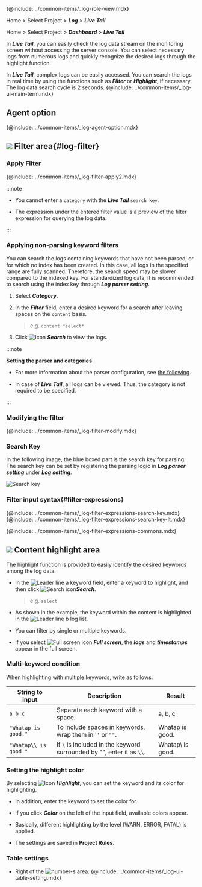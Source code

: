 {@include: ../common-items/_log-role-view.mdx}

<Xclude product='aws-log'>

Home > Select Project > **_Log_** > **_Live Tail_**

</Xclude>

<InDoc product='aws-log'>

Home > Select Project > **_Dashboard_** > **_Live Tail_**

</InDoc>

In **_Live Tail_**, you can easily check the log data stream on the monitoring screen without accessing the server console. You can select necessary logs from numerous logs and quickly recognize the desired logs through the highlight function. 

<ImgLang img='log-live-tail.png' desc='Live tail'/>

In **_Live Tail_**, complex logs can be easily accessed. You can search the logs in real time by using the functions such as **_Filter_** or **_Highlight_**, if necessary. The log data search cycle is 2 seconds. {@include: ../common-items/_log-ui-main-term.mdx}

## Agent option

{@include: ../common-items/_log-agent-option.mdx}

## ![](/img/number-01.png) Filter area{#log-filter}

### Apply Filter

{@include: ../common-items/_log-filter-apply2.mdx}

:::note

- You cannot enter a `category` with the **_Live Tail_** `search key`.

- The expression under the entered filter value is a preview of the filter expression for querying the log data. 

:::

### Applying non-parsing keyword filters

You can search the logs containing keywords that have not been parsed, or for which no index has been created. In this case, all logs in the specified range are fully scanned. Therefore, the search speed may be slower compared to the indexed key. For standardized log data, it is recommended to search using the index key through **_Log parser setting_**.

<ImgLang img='log-filter-search.png' desc='Applying non-parsing keyword filters'/>

1. Select **_Category_**. 

2. In the **_Filter_** field, enter a desired keyword for a search after leaving spaces on the `content` basis. 

   > e.g. `content *select*`

3. Click ![Icon](/img/ic-search.svg) **_Search_** to view the logs.

:::note 

**Setting the parser and categories**

- For more information about the parser configuration, see [the following](log-parser.mdx/). 

- In case of **_Live Tail_**, all logs can be viewed. Thus, the category is not required to be specified.

:::

### Modifying the filter

{@include: ../common-items/_log-filter-modify.mdx} 

### Search Key

In the following image, the blue boxed part is the search key for parsing. The search key can be set by registering the parsing logic in **_Log parser setting_** under **_Log setting_**.

![Search key](https://img.whatap.io/media/images/livetail_007_parsed_key.png)

### Filter input syntax{#filter-expressions}

{@include: ../common-items/_log-filter-expressions-search-key.mdx}
{@include: ../common-items/_log-filter-expressions-search-key-lt.mdx}

{@include: ../common-items/_log-filter-expressions-commons.mdx} 

## ![](/img/number-02.png) Content highlight area

The highlight function is provided to easily identify the desired keywords among the log data. 

<ImgLang img='log-content-search-highlight.png' desc='Content highlight'/>

- In the ![Leader line a](/img/char-a.svg) keyword field, enter a keyword to highlight, and then click ![Search icon](/img/ic-search.svg)**_Search_**.

  > e.g. `select`

- As shown in the example, the keyword within the content is highlighted in the ![Leader line b](/img/char-b.svg) log list. 

- You can filter by single or multiple keywords.

- If you select ![Full screen icon](/img/ic-fullscreen.svg) **_Full screen_**, the **_logs_** and **_timestamps_** appear in the full screen. 

### Multi-keyword condition

When highlighting with multiple keywords, write as follows:

| String to input       | Description                                                           | Result            |
| --------------------- | --------------------------------------------------------------------- | ----------------- |
| `a b c`               | Separate each keyword with a space.                                   | a, b, c           |
| `"Whatap is good."`   | To include spaces in keywords, wrap them in '`'` or `""`.             | Whatap is good.   |
| `"Whatap\\ is good."` | If `\` is included in the keyword surrounded by "", enter it as `\\`. | Whatap\\ is good. |

### Setting the highlight color

By selecting ![Icon](/img/ic-highlight.svg) **_Highlight_**, you can set the keyword and its color for highlighting. 

<ImgLang img='log-lt-highlight.png' desc='Live tail highlight'/>

- In addition, enter the keyword to set the color for. 

- If you click **_Color_** on the left of the input field, available colors appear. 

- Basically, different highlighting by the level (<span class='logwr'>WARN</span>, <span class='loger'>ERROR</span>, <span class='logft'>FATAL</span>) is applied. 

- The settings are saved in **Project Rules**.  

### Table settings

- Right of the ![number-s](/img/number-02.png) area: {@include: ../common-items/_log-ui-table-setting.mdx}

<!-- whatap is good~whatap is the best -->
